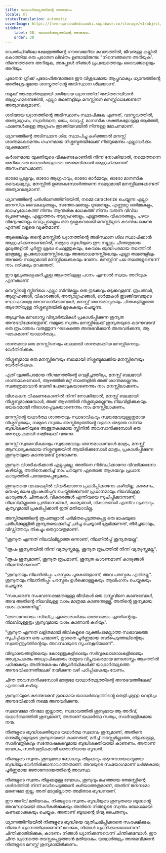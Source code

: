 ```yaml
---
title: യാഥാർത്ഥ്യത്തിന്റെ അനുഭവം
locale: ml
statusTranslation: automatic
coverImage: https://lhvmrqwrcowdvduuaukz.supabase.co/storage/v1/object/public/strapi-uploads/small_cover-educacion-fundamental.webp-2d51a7828a2b1309555be27f7e2a61a0.webp
sidebar:
    label: 30. യാഥാർത്ഥ്യത്തിന്റെ അനുഭവം
    order: 30
---
```

ഡെൽഫിയിലെ ക്ഷേത്രത്തിൻ്റെ ഗൗരവമേറിയ കവാടത്തിൽ, ജീവനുള്ള കല്ലിൽ കൊത്തിയ ഒരു പുരാതന ലിഖിതം ഉണ്ടായിരുന്നു: "നിന്നെത്തന്നെ അറിയുക". നിന്നെത്തന്നെ അറിയുക, അപ്പോൾ നിങ്ങൾ പ്രപഞ്ചത്തെയും ദൈവങ്ങളെയും അറിയും.

പുരാതന ഗ്രീക്ക് പുരോഹിതന്മാരുടെ ഈ വിശുദ്ധമായ ആപ്തവാക്യം ധ്യാനത്തിൻ്റെ അതിശ്രേഷ്ഠമായ ശാസ്ത്രത്തിൻ്റെ അടിസ്ഥാന ശിലയാണ്.

നമുക്ക് ആത്മാർത്ഥമായി ശരിയായ ധ്യാനത്തിന് അടിത്തറയിടാൻ ആഗ്രഹമുണ്ടെങ്കിൽ, എല്ലാ തലങ്ങളിലും മനസ്സിനെ മനസ്സിലാക്കേണ്ടത് അത്യാവശ്യമാണ്.

ശരിയായ ധ്യാനത്തിൻ്റെ അടിസ്ഥാനം സ്ഥാപിക്കുക എന്നത്, വാസ്തവത്തിൽ, അത്യാഗ്രഹം, സ്വാർത്ഥത, ഭയം, വെറുപ്പ്, മാനസിക ശക്തികളോടുള്ള ആർത്തി, ഫലങ്ങൾക്കുള്ള ആഗ്രഹം തുടങ്ങിയവയിൽ നിന്നുള്ള മോചനമാണ്.

ധ്യാനത്തിൻ്റെ അടിസ്ഥാന ശില സ്ഥാപിച്ചു കഴിഞ്ഞാൽ മനസ്സ് ശാന്തമാകുമെന്നും ഗഹനമായ നിശ്ശബ്ദതയിലേക്ക് നീങ്ങുമെന്നും എല്ലാവർക്കും വ്യക്തമാണ്.

കർശനമായ യുക്തിയുടെ വീക്ഷണകോണിൽ നിന്ന് നോക്കിയാൽ, നമ്മെത്തന്നെ അറിയാതെ യാഥാർത്ഥ്യത്തെ അനുഭവിക്കാൻ ആഗ്രഹിക്കുന്നത് അസംബന്ധമാണ്.

ഓരോ പ്രശ്നവും, ഓരോ ആഗ്രഹവും, ഓരോ ഓർമ്മയും, ഓരോ മാനസിക വൈകല്യവും, മനസ്സിൽ ഉണ്ടാകുമ്പോൾത്തന്നെ സമഗ്രമായി മനസ്സിലാക്കേണ്ടത് അത്യാവശ്യമാണ്.

ധ്യാനത്തിൻ്റെ പരിശീലനത്തിനിടയിൽ, നമ്മെ caracterize ചെയ്യുന്ന എല്ലാ മാനസിക വൈകല്യങ്ങളും, സന്തോഷങ്ങളും ദുഃഖങ്ങളും, എണ്ണമറ്റ ഓർമ്മകളും, ബാഹ്യലോകത്ത് നിന്നും ആന്തരിക ലോകത്ത് നിന്നും വരുന്ന വിവിധ പ്രേരണകളും, എല്ലാത്തരം ആഗ്രഹങ്ങളും, എല്ലാത്തരം വികാരങ്ങളും, പഴയ വിദ്വേഷങ്ങളും വെറുപ്പുമെല്ലാം ഒരു ദുഃശ്ശകുനമായി മനസ്സിലൂടെ കടന്നുപോകുന്നു എന്നത് വളരെ വ്യക്തമാണ്.

ആരെങ്കിലും തൻ്റെ മനസ്സിൽ ധ്യാനത്തിൻ്റെ അടിസ്ഥാന ശില സ്ഥാപിക്കാൻ ആഗ്രഹിക്കുന്നുണ്ടെങ്കിൽ, നമ്മുടെ ബുദ്ധിയുടെ ഈ നല്ലതും ചീത്തതുമായ മൂല്യങ്ങളിൽ പൂർണ്ണ ശ്രദ്ധ ചെലുത്തുകയും, കേവലം ബുദ്ധിപരമായ തലത്തിൽ മാത്രമല്ല, ഉപബോധമനസ്സിലെയും അബോധമനസ്സിലെയും എല്ലാ തലങ്ങളിലും അവയെ സമഗ്രമായി മനസ്സിലാക്കുകയും വേണം. മനസ്സിന് പല തലങ്ങളുണ്ടെന്ന് നാം ഒരിക്കലും മറക്കരുത്.

ഈ മൂല്യങ്ങളെക്കുറിച്ചുള്ള ആഴത്തിലുള്ള പഠനം എന്നാൽ സ്വയം അറിയുക എന്നതാണ്.

മനസ്സിൻ്റെ സ്ക്രീനിലെ എല്ലാ സിനിമയ്ക്കും ഒരു തുടക്കവും ഒടുക്കവുമുണ്ട്. രൂപങ്ങൾ, ആഗ്രഹങ്ങൾ, വികാരങ്ങൾ, അത്യാഗ്രഹങ്ങൾ, ഓർമ്മകൾ തുടങ്ങിയവയുടെ ഘോഷയാത്ര അവസാനിക്കുമ്പോൾ, മനസ്സ് ശാന്തമാവുകയും ചിന്തകളില്ലാത്ത ആഴത്തിലുള്ള നിശ്ശബ്ദതയിൽ മുഴുകുകയും ചെയ്യുന്നു.

ആധുനിക മനശാസ്ത്ര വിദ്യാർത്ഥികൾ പ്രകാശിപ്പിക്കുന്ന ശൂന്യത അനുഭവിക്കേണ്ടതുണ്ട്. നമ്മുടെ സ്വന്തം മനസ്സിലേക്ക് ശൂന്യതയുടെ കടന്നുവരവ് ഒരു രൂപാന്തരം വരുത്തുന്ന ഘടകത്തെ അനുഭവിക്കാൻ അനുവദിക്കുന്നു, ആ ഘടകമാണ് യാഥാർത്ഥ്യം.

ശാന്തമായ ഒരു മനസ്സിനെയും ബലമായി ശാന്തമാക്കിയ മനസ്സിനെയും വേർതിരിക്കുക.

നിശ്ശബ്ദമായ ഒരു മനസ്സിനെയും ബലമായി നിശ്ശബ്ദമാക്കിയ മനസ്സിനെയും വേർതിരിക്കുക.

ഏത് യുക്തിപരമായ നിഗമനത്തിൻ്റെ വെളിച്ചത്തിലും, മനസ്സ് ബലമായി ശാന്തമാകുമ്പോൾ, ആഴത്തിൽ മറ്റ് തലങ്ങളിൽ അത് ശാന്തമല്ലെന്നും സ്വതന്ത്രമാവാൻ വേണ്ടി പോരാടുകയാണെന്നും നാം മനസ്സിലാക്കണം.

വിശകലന വീക്ഷണകോണിൽ നിന്ന് നോക്കിയാൽ, മനസ്സ് ബലമായി നിശ്ശബ്ദമാക്കുമ്പോൾ, അത് ആഴത്തിൽ നിശ്ശബ്ദമല്ലെന്നും നിലവിളിക്കുകയും ഭയങ്കരമായി നിരാശപ്പെടുകയാണെന്നും നാം മനസ്സിലാക്കണം.

മനസ്സിൻ്റെ യഥാർത്ഥ ശാന്തതയും സ്വാഭാവികവും സ്വയമേവയുള്ളതുമായ നിശ്ശബ്ദതയും, നമ്മുടെ സ്വന്തം അസ്തിത്വത്തിൻ്റെ വളരെ അടുത്ത സിനിമ ബുദ്ധിശക്തിയുടെ അത്ഭുതകരമായ സ്ക്രീനിൽ അവസാനിക്കുമ്പോൾ ഒരു അനുഗ്രഹമായി നമ്മിലേക്ക് വരുന്നു.

മനസ്സ് സ്വാഭാവികമായും സ്വയമേവയും ശാന്തമാകുമ്പോൾ മാത്രം, മനസ്സ് ആസ്വാദ്യകരമായ നിശ്ശബ്ദതയിൽ ആയിരിക്കുമ്പോൾ മാത്രം, പ്രകാശിപ്പിക്കുന്ന ശൂന്യതയുടെ കടന്നുവരവ് ഉണ്ടാകുന്നു.

ശൂന്യത വിശദീകരിക്കാൻ എളുപ്പമല്ല. അതിനെ നിർവചിക്കാനോ വിവരിക്കാനോ കഴിയില്ല, അതിനെക്കുറിച്ച് നാം പറയുന്ന ഏതൊരു ആശയവും പ്രധാന കാര്യത്തിൽ പരാജയപ്പെട്ടേക്കാം.

ശൂന്യതയെ വാക്കുകളിൽ വിവരിക്കാനോ പ്രകടിപ്പിക്കാനോ കഴിയില്ല. കാരണം, മനുഷ്യ ഭാഷ രൂപകൽപ്പന ചെയ്തിരിക്കുന്നത് പ്രധാനമായും നിലവിലുള്ള കാര്യങ്ങൾ, ചിന്തകൾ, വികാരങ്ങൾ എന്നിവയെ സൂചിപ്പിക്കാനാണ്; നിലവിലില്ലാത്ത പ്രതിഭാസങ്ങൾ, കാര്യങ്ങൾ, വികാരങ്ങൾ എന്നിവ വ്യക്തവും കൃത്യവുമായി പ്രകടിപ്പിക്കാൻ ഇത് മതിയാവില്ല.

അസ്തിത്വത്തിൻ്റെ രൂപങ്ങളാൽ പരിമിതപ്പെടുത്തപ്പെട്ട ഒരു ഭാഷയുടെ പരിധിക്കുള്ളിൽ ശൂന്യതയെക്കുറിച്ച് ചർച്ച ചെയ്യാൻ ശ്രമിക്കുന്നത്, തീർച്ചയായും, വിഡ്ഢിത്തവും തികച്ചും തെറ്റായതുമാണ്.

"ശൂന്യത എന്നത് നിലവിലില്ലാത്ത ഒന്നാണ്, നിലനിൽപ്പ് ശൂന്യതയല്ല".

"രൂപം ശൂന്യതയിൽ നിന്ന് വ്യത്യസ്തമല്ല, ശൂന്യത രൂപത്തിൽ നിന്ന് വ്യത്യസ്തമല്ല".

"രൂപം ശൂന്യമാണ്, ശൂന്യത രൂപമാണ്, ശൂന്യത കാരണമാണ് കാര്യങ്ങൾ നിലനിൽക്കുന്നത്".

"ശൂന്യതയും നിലനിൽപ്പും പരസ്പരം പൂരകങ്ങളാണ്, അവ പരസ്പരം എതിരല്ല". ശൂന്യതയും നിലനിൽപ്പും പരസ്പരം ഉൾക്കൊള്ളുകയും ആലിംഗനം ചെയ്യുകയും ചെയ്യുന്നു.

"സാധാരണ സംവേദനക്ഷമതയുള്ള ജീവികൾ ഒരു വസ്തുവിനെ കാണുമ്പോൾ, അവ അതിൻ്റെ നിലവിലുള്ള വശം മാത്രമേ കാണുന്നുള്ളൂ, അതിൻ്റെ ശൂന്യമായ വശം കാണുന്നില്ല".

"ജ്ഞാനോദയം സിദ്ധിച്ച ഏതൊരാൾക്കും ഒരേസമയം എന്തിൻ്റെയും നിലവിലുള്ളതും ശൂന്യവുമായ വശം കാണാൻ കഴിയും".

"ശൂന്യത എന്നത് ലളിതമായി ജീവികളുടെ വ്യക്തിപരമല്ലാത്ത സ്വഭാവത്തെ സൂചിപ്പിക്കുന്ന ഒരു പദമാണ്, കൂടാതെ പൂർണ്ണമായ വേർപെടുത്തലിൻ്റെയും സ്വാതന്ത്ര്യത്തിൻ്റെയും അവസ്ഥയുടെ സൂചനകൂടിയാണ്".

വിദ്യാലയങ്ങളിലെയും കോളേജുകളിലെയും സർവ്വകലാശാലകളിലെയും അധ്യാപകരും അധ്യാപികമാരും നമ്മുടെ വിപ്ലവകരമായ മനഃശാസ്ത്രം ആഴത്തിൽ പഠിക്കുകയും അതിനുശേഷം വിദ്യാർത്ഥികൾക്ക് യാഥാർത്ഥ്യത്തെ അനുഭവിക്കുന്നതിലേക്ക് നയിക്കുന്ന വഴി പഠിപ്പിക്കുകയും വേണം.

ചിന്ത അവസാനിക്കുമ്പോൾ മാത്രമേ യാഥാർത്ഥ്യത്തിൻ്റെ അനുഭവത്തിലേക്ക് എത്താൻ കഴിയൂ.

ശൂന്യതയുടെ കടന്നുവരവ് ശുദ്ധമായ യാഥാർത്ഥ്യത്തിൻ്റെ തെളിച്ചമുള്ള വെളിച്ചം അനുഭവിക്കാൻ നമ്മെ അനുവദിക്കുന്നു.

സ്വഭാവമോ നിറമോ ഇല്ലാത്ത, സ്വഭാവത്തിൽ ശൂന്യമായ ആ അറിവ്, യഥാർത്ഥത്തിൽ ശൂന്യമാണ്, അതാണ് യഥാർത്ഥ സത്യം, സാർവത്രികമായ നന്മ.

നിങ്ങളുടെ ബുദ്ധിശക്തിയുടെ യഥാർത്ഥ സ്വഭാവം ശൂന്യമാണ്, അതിനെ ഒന്നുമില്ലായ്മയുടെ ശൂന്യതയായി കാണരുത്, മറിച്ച് തടസ്സമില്ലാത്ത, തിളക്കമുള്ള, സാർവത്രികവും സന്തോഷകരവുമായ ബുദ്ധിശക്തിയായി കാണണം. അതാണ് ബോധം, സാർവത്രികമായി ജ്ഞാനിയായ ബുദ്ധൻ.

നിങ്ങളുടെ സ്വന്തം ശൂന്യമായ ബോധവും തിളക്കവും ആനന്ദദായകവുമായ ബുദ്ധിയും വേർതിരിക്കാനാവാത്തതാണ്. അവയുടെ സംയോഗമാണ് ധർമ്മകായ; പൂർണ്ണമായ ജ്ഞാനോദയത്തിൻ്റെ അവസ്ഥ.

നിങ്ങളുടെ സ്വന്തം തിളക്കമുള്ള ബോധം, ശൂന്യവും മഹത്തായ തേജസ്സിൻ്റെ ശരീരത്തിൽ നിന്ന് വേർപെടുത്താൻ കഴിയാത്തതുമാണ്, അതിന് ജനനമോ മരണമോ ഇല്ല, അത് മാറ്റമില്ലാത്ത അമിതാഭ ബുദ്ധനാണ്.

ഈ അറിവ് മതിയാകും. നിങ്ങളുടെ സ്വന്തം ബുദ്ധിയുടെ ശൂന്യതയെ ബുദ്ധൻ്റെ അവസ്ഥയായി അംഗീകരിക്കുകയും അതിനെ നിങ്ങളുടെ സ്വന്തം ബോധമായി കണക്കാക്കുകയും ചെയ്യുക, അതാണ് ബുദ്ധൻ്റെ ദിവ്യ ചൈതന്യം.

ധ്യാനത്തിനിടയിൽ നിങ്ങളുടെ ബുദ്ധിയെ വ്യതിചലിപ്പിക്കാതെ സംരക്ഷിക്കുക, നിങ്ങൾ ധ്യാനത്തിലാണെന്ന് മറക്കുക, നിങ്ങൾ ധ്യാനിക്കുകയാണെന്ന് ചിന്തിക്കാതിരിക്കുക, കാരണം നിങ്ങൾ ധ്യാനിക്കുന്നുവെന്ന് ചിന്തിക്കുമ്പോൾ, ഈ ചിന്ത ധ്യാനത്തെ തടസ്സപ്പെടുത്താൻ മതിയാകും. യാഥാർത്ഥ്യം അനുഭവിക്കാൻ നിങ്ങളുടെ മനസ്സ് ശൂന്യമായിരിക്കണം.

